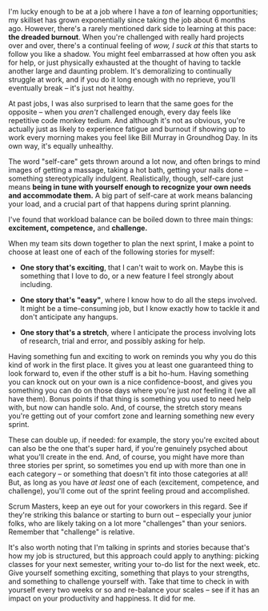 I'm lucky enough to be at a job where I have a _ton_ of learning opportunities; my skillset has grown exponentially since taking the job about 6 months ago. However, there's a rarely mentioned dark side to learning at this pace: **the dreaded burnout**. When you're challenged with really hard projects over and over, there's a continual feeling of _wow, I suck at this_ that starts to follow you like a shadow. You might feel embarrassed at how often you ask for help, or just physically exhausted at the thought of having to tackle another large and daunting problem. It's demoralizing to continually struggle at work, and if you do it long enough with no reprieve, you'll eventually break – it's just not healthy. 

At past jobs, I was also surprised to learn that the same goes for the opposite – when you _aren't_ challenged enough, every day feels like repetitive code monkey tedium. And although it's not as obvious, you're actually just as likely to experience fatigue and burnout if showing up to work every morning makes you feel like Bill Murray in Groundhog Day. In its own way, it's equally unhealthy. 

The word "self-care" gets thrown around a lot now, and often brings to mind images of getting a massage, taking a hot bath, getting your nails done – something stereotypically indulgent. Realistically, though, self-care just means **being in tune with yourself enough to recognize your own needs and accommodate them.** A big part of self-care at work means balancing your load, and a crucial part of that happens during sprint planning. 

I've found that workload balance can be boiled down to three main things: 
**excitement, competence,** and **challenge.**

When my team sits down together to plan the next sprint, I make a point to choose at least one of each of the following stories for myself:

* **One story that's exciting**, that I can't wait to work on. Maybe this is something that I love to do, or a new feature I feel strongly about including. 

* **One story that's "easy"**, where I know how to do all the steps involved. It might be a time-consuming job, but I know exactly how to tackle it and don't anticipate any hangups. 

* **One story that's a stretch**, where I anticipate the process involving lots of research, trial and error, and possibly asking for help. 

Having something fun and exciting to work on reminds you why you do this kind of work in the first place. It gives you at least one guaranteed thing to look forward to, even if the other stuff is a bit ho-hum. Having something you can knock out on your own is a nice confidence-boost, and gives you something you can do on those days where you're just _not_ feeling it (we all have them). Bonus points if that thing is something you used to need help with, but now can handle solo. And, of course, the stretch story means you're getting out of your comfort zone and learning something new every sprint.

These can double up, if needed: for example, the story you're excited about can also be the one that's super hard, if you're genuinely psyched about what you'll create in the end. And, of course, you might have more than three stories per sprint, so sometimes you end up with more than one in each category – or something that doesn't fit into those categories at all! But, as long as you have _at least_ one of each (excitement, competence, and challenge), you'll come out of the sprint feeling proud and accomplished. 

Scrum Masters, keep an eye out for your coworkers in this regard. See if they're striking this balance or starting to burn out – especially your junior folks, who are likely taking on a lot more "challenges" than your seniors. Remember that "challenge" is relative. 

It's also worth noting that I'm talking in sprints and stories because that's how my job is structured, but this approach could apply to anything: picking classes for your next semester, writing your to-do list for the next week, etc. Give yourself something exciting, something that plays to your strengths, and something to challenge yourself with. Take that time to check in with yourself every two weeks or so and re-balance your scales – see if it has an impact on your productivity and happiness. It did for me.

 